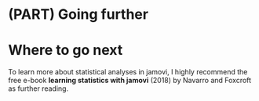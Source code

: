 # (PART) Going further {-}

# Where to go next

To learn more about statistical analyses in jamovi, I highly recommend the free e-book **learning statistics with jamovi** (2018) by Navarro and Foxcroft as further reading.  

